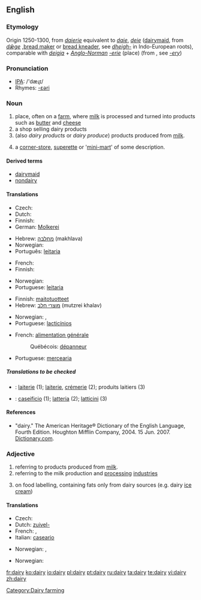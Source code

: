 ==English==

{{wikipedia}}

===Etymology===
Origin 1250-1300, from {{ME.}} ''[[daierie]]'' equivalent to ''[[daie]]'', ''[[deie]]'' ([[dairymaid]], from {{OE.}} ''[[dǣge]]'' ,[[bread maker]] or [[bread kneader]], see ''[[dheigh-]]'' in Indo-European roots), comparable with {{ON.}} ''[[deigja]]'' + ''[[Anglo-Norman]]'' ''[[-erie]]'' (place) (from {{OF.}}, see ''[[-ery]]'')

===Pronunciation===
* [[w:IPA|IPA]]: /'dæɻɪ/
* Rhymes: [[Rhymes:English:-ɛəri|-ɛəri]]

===Noun===
{{en-noun|dair|ies}}

# place, often on a [[farm]], where [[milk]] is processed and turned into products such as [[butter]] and [[cheese]]
# a shop selling dairy products
# (also ''dairy products'' or ''dairy produce'') products produced from [[milk]].
# {{NZ}} a [[corner-store]], [[superette]] or '[[mini-mart]]' of some description.

====Derived terms====
* [[dairymaid]]
* [[nondairy]]

====Translations====
{{trans-top|place, often on a farm, where milk is processed}}
* Czech: {{t+|cs|mlékárna|f}}
* Dutch: {{t+|nl|zuivel|m}}
* Finnish: {{t-|fi|meijeri}}
* German: [[Molkerei]] {{f}}
{{trans-mid}}
* Hebrew: [[מחלבה]] (makhlava) {{f}}
* Norwegian: {{t-|no|meieri|n}}
* Português: [[leitaria]] {{f}}
{{trans-bottom}}

{{trans-top|shop selling dairy products}}
* French: {{t+|fr|crémerie}}
* Finnish: {{t-|fi|maitokauppa}}
{{trans-mid}}
* Norwegian: {{t-|no|melkebutikk|m}}
* Portuguese: [[leitaria]] {{f}}
{{trans-bottom}}

{{trans-top|products produced from milk}}
* Finnish: [[maitotuotteet]] {{p}}
* Hebrew: [[מוצרי חלב]] (mutzrei khalav) {{m|p}}
{{trans-mid}}
* Norwegian: {{t-|no|meieriprodukter|n}}, {{t-|no|melkeprodukter|n}}
* Portuguese: [[lacticínios]] {{p}}
{{trans-bottom}}

{{trans-top|corner-store, superette or 'mini-mart' of some description}}
* French: [[alimentation générale]] {{f}}
*: Québécois: [[dépanneur]] {{m}}
* Portuguese: [[mercearia]] {{f}}
{{trans-mid}}
{{trans-bottom}}

=====Translations to be checked=====
{{checktrans}}
<!--added {{ttbc}}s here.-->
{{trans-top|to be checked}}
* {{ttbc|French}}: [[laiterie]] {{f}} (1); [[laiterie]], [[crémerie]] (2); produits laitiers {{m}} {{p}} (3)
* {{ttbc|Italian}}: [[caseificio]] {{m}} (1); [[latteria]] {{f}} (2); [[latticini]] {{m}} {{p}} (3)
{{trans-mid}}
{{trans-bottom}}

====References====
* "dairy." The American Heritage® Dictionary of the English Language, Fourth Edition. Houghton Mifflin Company, 2004. 15 Jun. 2007.  [http://dictionary.reference.com/browse/dairy Dictionary.com].

===Adjective===
{{en-adj|-}}

# referring to products produced from [[milk]].
# referring to the milk production and [[processing]] [[industries]]
# {{UK}} on food labelling, containing fats only from dairy sources (e.g. dairy [[ice cream]])

====Translations====
{{trans-top|referring to products produced from milk}}
* Czech: {{t+|cs|mléčný|m}}
* Dutch: [[zuivel-]]
* French: {{t+|fr|laitier|m}}, {{t+|fr|laitière|f}}
* Italian: [[caseario]]
{{trans-mid}}
* Norwegian: {{t-|no|meieri-}}, {{t-|no|melke-}}
{{trans-bottom}}

{{trans-top|referring to the milk production and processing industries}}
* Norwegian: {{t-|no|meieri-}}
{{trans-mid}}
{{trans-bottom}}

{{trans-top|on food labelling, containing fats only from dairy sources}}
{{trans-mid}}
{{trans-bottom}}

[[Category:Dairy farming]]

[[fr:dairy]]
[[ko:dairy]]
[[io:dairy]]
[[pl:dairy]]
[[pt:dairy]]
[[ru:dairy]]
[[ta:dairy]]
[[te:dairy]]
[[vi:dairy]]
[[zh:dairy]]